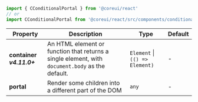 
```jsx
import { CConditionalPortal } from '@coreui/react'
// or
import CConditionalPortal from '@coreui/react/src/components/conditional-portal/CConditionalPortal'
```

| Property | Description | Type | Default |
| --- | --- | --- | --- |
| **container** **_v4.11.0+_** | An HTML element or function that returns a single element, with `document.body` as the default. | `Element` \| `(() => Element)` | - |
| **portal** | Render some children into a different part of the DOM | `any` | - |
